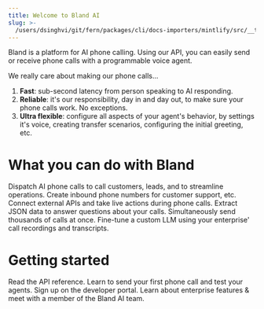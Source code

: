 ```yaml
---
title: Welcome to Bland AI
slug: >-
  /users/dsinghvi/git/fern/packages/cli/docs-importers/mintlify/src/__test__/fixtures/bland/welcome-to-bland
---
```



Bland is a platform for AI phone calling. Using our API, you can easily send or receive phone calls with a programmable voice agent.

We really care about making our phone calls...

1. **Fast**: sub-second latency from person speaking to AI responding.
2. **Reliable**: it's our responsibility, day in and day out, to make sure your phone calls work. No exceptions.
3. **Ultra flexible**: configure all aspects of your agent's behavior, by settings it's voice, creating transfer scenarios, configuring the initial greeting, etc.

# What you can do with Bland

<CardGroup cols={2}>
  <Card title="Send phone calls" icon="phone-arrow-up-right" href="/api-v1/post/calls">
    Dispatch AI phone calls to call customers, leads, and to streamline operations.
  </Card>
  <Card title="Set up inbound numbers" icon="phone-arrow-down-left" href="/api-v1/post/inbound-purchase">
    Create inbound phone numbers for customer support, etc.
  </Card>
  <Card title="Do live function calling" icon="bolt" href="/tutorials/custom-tools">
    Connect external APIs and take live actions during phone calls.
  </Card>
  <Card title="Extract structured data from calls" icon="brackets-curly" href="/api-v1/post/calls-id-analyze">
    Extract JSON data to answer questions about your calls.
  </Card>
  <Card title="Create call campaigns" icon="megaphone" href="/api-v1/post/batches">
    Simultaneously send thousands of calls at once.
  </Card>
  <Card title="Fine-tune a custom LLM" icon="microchip-ai" href="https://forms.default.com/361589">
    Fine-tune a custom LLM using your enterprise' call recordings and transcripts.
  </Card>
</CardGroup>

# Getting started

<CardGroup cols={2}>
  <Card title="API Reference" icon="code" href="/api-v1">
    Read the API reference.
  </Card>
  <Card title="Starter guide" icon="rocket-launch" href="/starter-guide">
    Learn to send your first phone call and test your agents.
  </Card>
  <Card title="Get your keys" icon="key" href="https://app.bland.ai">
    Sign up on the developer portal.
  </Card>
  <Card title="Enterprise" icon="building" href="https://forms.default.com/361589">
    Learn about enterprise features & meet with a member of the Bland AI team.
  </Card>
</CardGroup>
